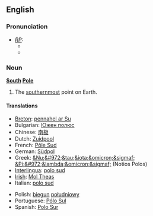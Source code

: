 {{see|south pole}}
==English==
===Pronunciation===
* ''[[RP]]:''
** {{IPA|/ˈsaʊθ pəʊl/}}
** {{SAMPA|//}}

===Noun===
{{wikipedia}}
'''[[south|South]] [[pole|Pole]]'''
# {{geography}} The [[southernmost]] point on Earth.

====Translations====
{{top}}
*[[Breton]]: [[pennahel ar Su]] {{m}}
*Bulgarian: [[Южен полюс]]
*Chinese: [[南极]]
*Dutch: [[Zuidpool]] {{m}}
*French: [[Pôle Sud]] {{m}}
*German: [[Südpol]] {{m}}
*Greek: [[&Nu;&#972;&tau;&iota;&omicron;&sigmaf; &Pi;&#972;&lambda;&omicron;&sigmaf;]] (Notios Polos)
*[[Interlingua]]: [[polo sud]]
*[[Irish]]: [[Mol Theas]]
*Italian: [[polo sud]] {{m}}
{{mid}}
*Polish: [[biegun]] [[południowy]] {{m}}
*Portuguese: [[Pólo Sul]] {{m}}
*Spanish: [[Polo Sur]] {{m}}
{{bottom}}